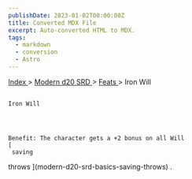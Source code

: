 ```yaml
---
publishDate: 2023-01-02T00:00:00Z
title: Converted MDX File
excerpt: Auto-converted HTML to MDX.
tags:
  - markdown
  - conversion
  - Astro
---
```


[
Index
](-index) >
[
Modern d20 SRD
](modern-d20-srd-index) >
[
Feats
](modern-d20-srd-feats-index) > Iron Will

##

    Iron Will




    Benefit: The character gets a +2 bonus on all Will
    [
     saving

throws
](modern-d20-srd-basics-saving-throws)
.
